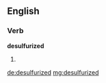 ==English==

===Verb===
'''desulfurized'''

# {{past of|desulfurize}}

[[de:desulfurized]]
[[mg:desulfurized]]